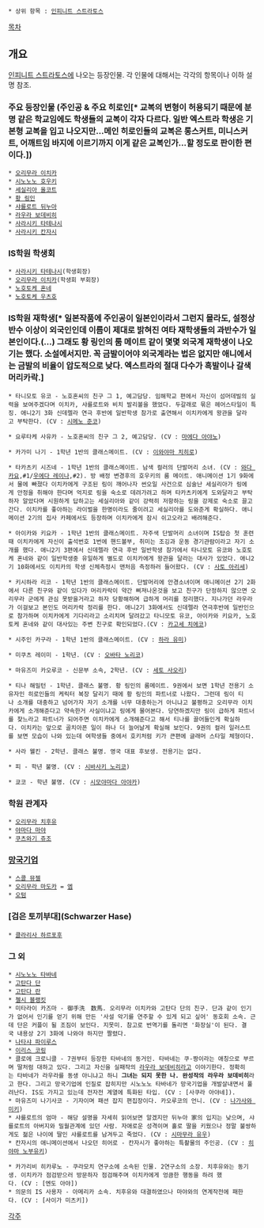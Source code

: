  * 상위 항목 : [[인피니트 스트라토스]]

[[목차]]

== 개요 ==
[[인피니트 스트라토스]]에 나오는 등장인물. 각 인물에 대해서는 각각의 항목이나 이하 설명 참조.

=== 주요 등장인물 (주인공 & 주요 히로인[* 교복의 변형이 허용되기 때문에 분명 같은 학교임에도 학생들의 교복이 각자 다르다. 일반 엑스트라 학생은 기본형 교복을 입고 나오지만…메인 히로인들의 교복은 롱스커트, 미니스커트, 어깨트임 '''바지'''에 이르기까지 이게 같은 교복인가…할 정도로 판이한 편이다.]) ===
 * [[오리무라 이치카]]
 * [[시노노노 호우키]]
 * [[세실리아 올코트]]
 * [[황 링인]]
 * [[샤를로트 뒤누아]]
 * [[라우라 보데비히]]
 * [[사라시키 타테나시]]
 * [[사라시키 칸자시]]

=== IS학원 학생회 ===
 * [[사라시키 타테나시]](학생회장)
 * [[오리무라 이치카]](학생회 부회장)
 * [[노호토케 혼네]]
 * [[노호토케 우츠호]] 

=== IS학원 재학생[* 일본작품에 주인공이 일본인이라서 그런지 몰라도, 설정상 반수 이상이 외국인인데 이름이 제대로 밝혀진 여타 재학생들의 과반수가 일본인이다.(…) 그래도 황 링인의 룸 메이트 같이 몇몇 외국계 재학생이 나오기는 했다. 소설에서지만. 꼭 금발이어야 외국계라는 법은 없지만 애니에서는 금발의 비율이 압도적으로 '''낮다'''. 엑스트라의 절대 다수가 흑발이나 갈색 머리카락.] ===

 * 타니모토 유코 - 노호혼씨의 친구 그 1, 예고담당. 임해학교 편에서 자신이 섬머데빌의 실력을 보여주겠다며 이치카, 샤를로트와 비치 발리볼을 했었다. 두갈래로 묶은 헤어스타일이 특징. 애니2기 3화 신데렐라 연극 후반에 일반학생 참가로 출연해서 이치카에게 왕관을 달라고 부탁한다. (CV : [[시메노 준코]])


 * 요루타케 사유카 - 노호혼씨의 친구 그 2, 예고담당. (CV : [[마에다 아야노]])


 * 카가미 나기 - 1학년 1반의 클래스메이트. (CV : [[이와야마 치히로]])


 * 타카츠키 시즈네 - 1학년 1반의 클래스메이트. 남색 컬러의 단발머리 소녀. (CV : [[와다 카요]],#1/[[우에다 레이나]],#2). 방 배정 변경후의 호우키의 룸 메이트. 애니메이션 1기 9화에서 물에 빠졌다 이치카에게 구조된 링이 깨어나자 썬오일 사건으로 심술난 세실리아가 링에게 안정을 취해야 한다며 억지로 링을 숙소로 데려가려고 하며 타카츠키에게 도와달라고 부탁하자 알았다며 시원하게 답하고는 세실리아와 같이 강력히 저항하는 링을 강제로 숙소로 끌고간다. 이치카를 좋아하는 라이벌을 한명이라도 줄이려고 세실리아를 도와준게 확실하다. 애니메이션 2기의 집사 카페에서도 등장하며 이치카에게 잠시 쉬고오라고 배려해준다.


 * 아이카와 키요카 - 1학년 1반의 클래스메이트. 자주색 단발머리 소녀이며 IS탑승 첫 훈련때 이치카에게 자신이 출석번호 1번에 핸드볼부, 취미는 조깅과 운동 경기관람이라고 자기 소개를 했다. 애니2기 3편에서 신데렐라 연극 후반 일반학생 참가에서 타니모토 유코와 노호토케 혼네와 같이 일반학생중 유일하게 별도로 이치카에게 왕관을 달라는 대사가 있었다. 애니2기 10화에서도 이치카의 학생 신체측정시 맨처음 측정하러 들어왔다. (CV : [[사토 아리세]])


 * 키시하라 리코 - 1학년 1반의 클래스메이트. 단발머리에 안경소녀이며 애니메이션 2기 2화에서 다른 친구와 같이 있다가 머리카락이 약간 삐져나온것을 보고 친구가 단정하지 않으면 오리무라 군에게 관심 못받을거라고 하자 당황해하며 급하게 머리를 정리했다. 지나가던 라우라가 이걸보고 본인도 머리카락 정리를 한다. 애니2기 3화에서도 신데렐라 연극후반에 일반인으로 참가하며 이치카에게 기다리라고 소리치며 달려갔고 타니모토 유코, 아이카와 키요카, 노호토케 혼네와 같이 대사있는 주변 친구로 확인되었다.(CV : [[카고세 치에코]])


 * 시주인 카구라 - 1학년 1반의 클래스메이트. (CV : [[하라 유미]])


 * 미쿠츠 레이미 - 1학년. (CV : [[오바타 노리코]])


 * 마유즈미 카오루코 - 신문부 소속, 2학년. (CV : [[세토 사오리]])


 * 티나 해밀턴 - 1학년. 클래스 불명. 황 링인의 룸메이트. 9권에서 보면 1학년 전용기 소유자인 히로인들의 케릭터 복장 달리기 때에 황 링인의 파트너로 나왔다. 그런데 링이 티나 소개를 대충하고 넘어가자 자기 소개를 너무 대충하는거 아니냐고 불평하고 오리무라 이치카에게 소개해준다고 약속한거 사실이냐고 링에게 물어본다. 당연하겠지만 링이 급하게 파트너를 찾느라고 파트너가 되어주면 이치카에게 소개해준다고 해서 티나를 끌어들인게 확실하다. 이치카는 앞으로 골치아픈 일이 하나 더 늘어날게 확실해 보인다. 9권의 컬러 일러스트를 보면 모습이 나와 있는데 여학생들 중에서 호키처럼 키가 큰편에 글래머 스타일 체형이다.
 

 * 사라 웰킨 - 2학년. 클래스 불명. 영국 대표 후보생. 전용기는 없다.


 * 피 - 학년 불명. (CV : [[시바사키 노리코]])


 * 쿄코 - 학년 불명. (CV : [[시모야마다 아야카]])

=== 학원 관계자 ===
 * [[오리무라 치후유]]
 * [[야마다 마야]]
 * [[쿠츠와기 쥬조]]

=== [[망국기업]] ===
 * [[스콜 뮤젤]]
 * [[오리무라 마도카]] = [[엠]]
 * [[오텀]]

=== [검은 토끼부대](Schwarzer Hase) ===
 * [[클라리사 하르포후]]

=== 그 외 ===
 * [[시노노노 타바네]]
 * [[고탄다 단]]
 * [[고탄다 란]]
 * [[첼시 블랭킷]]
 * 미타라이 카즈마 - 御手洗　数馬. 오리무라 이치카와 고탄다 단의 친구. 단과 같이 인기가 없어서 인기를 얻기 위해 만든 '사설 악기를 연주할 수 있게 되고 싶어' 동호회 소속. 근데 단은 커플이 될 조짐이 보인다. 지못미. 참고로 번역기를 돌리면 '화장실'이 된다. 결국 내용상 2기 3화에 나와야 하지만 짤렸다.
 * [[나타샤 파이루스]]
 * [[이리스 코링]]
 * 클로에 크로니클 - 7권부터 등장한 타바네의 동거인. 타바네는 쿠-짱이라는 애칭으로 부르며 딸처럼 대하고 있다. 그리고 자신을 실패작의 [[라우라 보데비히]]라고 이야기한다. 정확히는 타바네가 라우라를 동생 아니냐고 하니 '''그녀는 되지 못한 나. 완성작의 라우라 보데비히'''라고 한다. 그리고 망국기업에 인질로 잡히지만 시노노노 타바네가 망국기업을 개발살내면서 풀려난다. IS도 가지고 있는데 전자전 계열에 특화된 타입. (CV : [사쿠라 아야네]).
 * 마유즈미 나기사코 - 기자이며 패션 잡지 편집장이다. 카오루코의 언니. (CV : [[나가사와 미키]])
 * 샤를로트의 엄마 - 해당 설명을 자세히 읽어보면 알겠지만 뒤누아 家의 입지는 낮으며, 샤를로트의 아버지와 밀월관계에 있던 사람. 자애로운 성격이며 홀로 딸을 키웠으나 정말 불쌍하게도 젊은 나이에 딸인 샤를로트를 남겨두고 죽었다. (CV : [[시마무라 유우]])
 * 칸자시의 애니메이션에서 나오던 히어로 - 칸자시가 좋아하는 특촬물의 주인공. (CV : [[히야마 노부유키]])

 * 카가리비 히카루노 - 쿠라모치 연구소에 소속된 인물. 2연구소의 소장. 치후유와는 동기생. 이치카가 점검받으러 방문하자 점검해주며 이치카에게 엉큼한 행동을 하려 했다. (CV : [엔도 아야])
 * 의문의 IS 사용자 - 아메리카 소속. 치후유와 대결하였으나 마야와의 연계작전에 패한다. (CV : [사이가 미츠키])

[[각주]]

